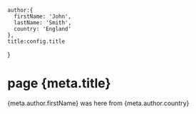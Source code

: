     author:{
      firstName: 'John',
      lastName: 'Smith',
      country: 'England'
    },
    title:config.title
}

# page {meta.title}

{meta.author.firstName} was here from {meta.author.country}
